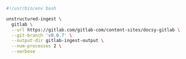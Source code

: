 ```bash Shell
#!/usr/bin/env bash

unstructured-ingest \
  gitlab \
  --url https://gitlab.com/gitlab-com/content-sites/docsy-gitlab \
  --git-branch 'v0.0.7' \
  --output-dir gitlab-ingest-output \
  --num-processes 2 \
  --verbose
```
